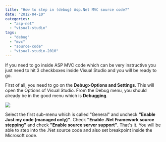 ```yaml
---
title: "How to step in (debug) Asp.Net MVC source code?"
date: "2012-04-10"
categories: 
  - "asp-net"
  - "visual-studio"
tags: 
  - "debug"
  - "mvc"
  - "source-code"
  - "visual-studio-2010"
---
```


If you need to go inside ASP MVC code which can be very instructive you just need to hit 3 checkboxes inside Visual Studio and you will be ready to go.

First of all, you need to go on the **Debug>Options and Settings**. This will open the Options of Visual Studio. From the Debug menu, you should already be in the good menu which is **Debugging**.

![](images/debugmvcsourcecode-400x233.png)

Select the first sub-menu which is called "General" and uncheck **"Enable Just my code (managed only)"**. Check **"Enable .Net Framework source stepping"** and check **"Enable source server support"**. That's it. You will be able to step into the .Net source code and also set breakpoint inside the Microsoft code.
